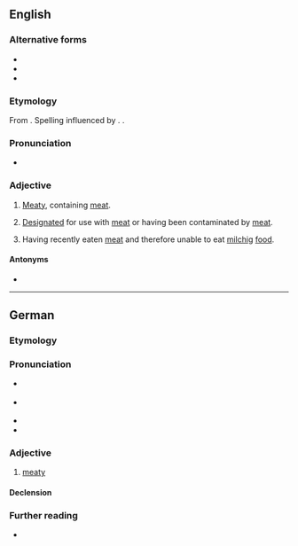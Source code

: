 ==English==

===Alternative forms===
* {{l|en|fleishig}}
* {{l|en|fleishik}}
* {{l|en|fleyshik}}

===Etymology===
From {{bor|en|yi|פֿליישיק|t=meaty}}. Spelling influenced by {{der|en|de|fleischig|t=meaty}}. {{doublet|en|fleshy}}.

===Pronunciation===
* {{IPA|en|/ˈflaɪʃɪɡ/}}

===Adjective===
{{en-adj|-}}

# {{lb|en|Judaism|of food}} [[meaty|Meaty]], containing [[meat]].
# {{lb|en|Judaism|of kitchenware}} [[designate|Designated]] for use with [[meat]] or having been contaminated by [[meat]].
# {{lb|en|Judaism|of a person}} Having recently eaten [[meat]] and therefore unable to eat [[milchig]] [[food]].

====Antonyms====
* {{l|en|milchig}}

----

==German==

===Etymology===
{{suffix|de|Fleisch|gloss1=meat|ig|gloss2=-y}}

===Pronunciation===
* {{IPA|de|/ˈflaɪ̯ʃɪç/}} {{qualifier|standard}}
* {{IPA|de|/ˈflaɪ̯ʃɪk/}} {{qualifier|common form in southern Germany, Austria, and Switzerland}}
* {{audio|de|De-fleischig.ogg|Audio}}
* {{hyphenation|de|flei|schig}}

===Adjective===
{{de-adj|comp}}

# [[meaty]]

====Declension====
{{de-adecl|comp}}

===Further reading===
* {{R:Duden}}